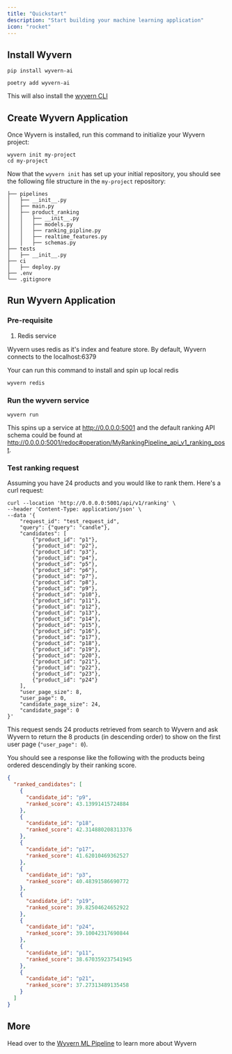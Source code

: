 ```yaml
---
title: "Quickstart"
description: "Start building your machine learning application"
icon: "rocket"
---
```


## Install Wyvern

<CodeGroup>


```shell pip
pip install wyvern-ai
```

```shell poetry
poetry add wyvern-ai
```

</CodeGroup>


This will also install the [wyvern CLI](/cli)

## Create Wyvern Application

Once Wyvern is installed, run this command to initialize your Wyvern project:

```
wyvern init my-project
cd my-project
```

Now that the `wyvern init` has set up your initial repository, you should see the following file structure in the `my-project` repository:

```
├── pipelines
│   ├── __init__.py
│   ├── main.py
│   ├── product_ranking
│   │   ├── __init__.py
│   │   ├── models.py
│   │   ├── ranking_pipline.py
│   │   ├── realtime_features.py
│   │   ├── schemas.py
├── tests
│   ├── __init__.py
├── ci
│   ├── deploy.py
├── .env
└── .gitignore
```

## Run Wyvern Application

### Pre-requisite

1. Redis service

Wyvern uses redis as it's index and feature store. By default, Wyvern connects to the localhost:6379

Your can run this command to install and spin up local redis

```
wyvern redis
```

### Run the wyvern service

```
wyvern run
```

This spins up a service at http://0.0.0.0:5001 and the default ranking API schema could be found at http://0.0.0.0:5001/redoc#operation/MyRankingPipeline_api_v1_ranking_post.

### Test ranking request

Assuming you have 24 products and you would like to rank them. Here's a curl request:

```
curl --location 'http://0.0.0.0:5001/api/v1/ranking' \
--header 'Content-Type: application/json' \
--data '{
    "request_id": "test_request_id",
    "query": {"query": "candle"},
    "candidates": [
        {"product_id": "p1"},
        {"product_id": "p2"},
        {"product_id": "p3"},
        {"product_id": "p4"},
        {"product_id": "p5"},
        {"product_id": "p6"},
        {"product_id": "p7"},
        {"product_id": "p8"},
        {"product_id": "p9"},
        {"product_id": "p10"},
        {"product_id": "p11"},
        {"product_id": "p12"},
        {"product_id": "p13"},
        {"product_id": "p14"},
        {"product_id": "p15"},
        {"product_id": "p16"},
        {"product_id": "p17"},
        {"product_id": "p18"},
        {"product_id": "p19"},
        {"product_id": "p20"},
        {"product_id": "p21"},
        {"product_id": "p22"},
        {"product_id": "p23"},
        {"product_id": "p24"}
    ],
    "user_page_size": 8,
    "user_page": 0,
    "candidate_page_size": 24,
    "candidate_page": 0
}'
```

This request sends 24 products retrieved from search to Wyvern and ask Wyvern to return the 8 products (in descending order) to show on the first user page (`"user_page": 0`).

You should see a response like the following with the products being ordered descendingly by their ranking score.

```json
{
  "ranked_candidates": [
    {
      "candidate_id": "p9",
      "ranked_score": 43.13991415724884
    },
    {
      "candidate_id": "p18",
      "ranked_score": 42.314880208313376
    },
    {
      "candidate_id": "p17",
      "ranked_score": 41.62010469362527
    },
    {
      "candidate_id": "p3",
      "ranked_score": 40.48391586690772
    },
    {
      "candidate_id": "p19",
      "ranked_score": 39.82504624652922
    },
    {
      "candidate_id": "p24",
      "ranked_score": 39.10042317690844
    },
    {
      "candidate_id": "p11",
      "ranked_score": 38.670359237541945
    },
    {
      "candidate_id": "p21",
      "ranked_score": 37.27313489135458
    }
  ]
}
```

## More

Head over to the [Wyvern ML Pipeline](/wyvern_application) to learn more about Wyvern
